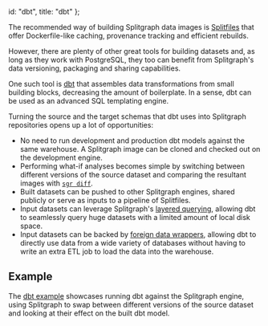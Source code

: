   id: "dbt",
  title: "dbt"
};

The recommended way of building Splitgraph data images is [Splitfiles](../concepts/splitfiles) that offer Dockerfile-like caching, provenance tracking and efficient rebuilds.

However, there are plenty of other great tools for building datasets and, as long as they work with PostgreSQL, they too can benefit from Splitgraph's data versioning, packaging and sharing capabilities.

One such tool is [dbt](https://getdbt.com) that assembles data transformations from small building blocks, decreasing the amount of boilerplate. In a sense, dbt can be used as an advanced SQL templating engine.

Turning the source and the target schemas that dbt uses into Splitgraph repositories opens up a lot of opportunities:

* No need to run development and production dbt models against the same warehouse. A Splitgraph image can be cloned and checked out on the development engine.
* Performing what-if analyses becomes simple by switching between different versions of the source dataset and comparing the resultant images with [`sgr diff`](../sgr/image_information/diff).
* Built datasets can be pushed to other Splitgraph engines, shared publicly or serve as inputs to a pipeline of Splitfiles.
* Input datasets can leverage Splitgraph's [layered querying](../large_datasets/layered_querying),
    allowing dbt to seamlessly query huge datasets with a limited amount of local disk space.
* Input datasets can be backed by [foreign data wrappers](../ingesting_data/foreign_data_wrappers), allowing dbt
  to directly use data from a wide variety of databases without having to write an extra ETL job to load the data
  into the warehouse.

## Example

The [dbt example](https://github.com/splitgraph/splitgraph/tree/v0.1.0/examples/dbt) showcases
running dbt against the Splitgraph engine, using Splitgraph to swap between different versions of the
source dataset and looking at their effect on the built dbt model.

<cast src="@splitgraph/content/casts/versioned/latest/dbt.cast" />
